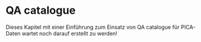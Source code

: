 # QA catalogue {#sec-qa-catalogue}

::: {.callout-warning}
Dieses Kapitel mit einer Einführung zum Einsatz von QA catalogue für PICA-Daten wartet noch darauf erstellt zu werden!
:::

